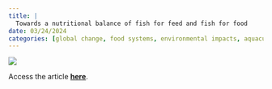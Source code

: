 ```yaml
---
title: |
  Towards a nutritional balance of fish for feed and fish for food
date: 03/24/2024
categories: [global change, food systems, environmental impacts, aquaculture, fisheries]
---
```


![](rich-et-al-2024.png)

Access the article [**here**](https://doi.org/10.1038/s43016-024-00933-y).
